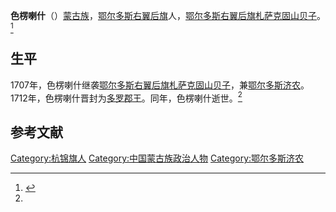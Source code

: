 '''色楞喇什'''（{{bd|？||1712年|}}）[[蒙古族|蒙古族]]，[[鄂尔多斯右翼后旗|鄂尔多斯右翼后旗]]人，[[鄂尔多斯右翼后旗|鄂尔多斯右翼后旗]][[札萨克|札萨克]][[固山贝子|固山贝子]]。<ref name=cjsh>{{Cite web |url=http://www.cjshl.com/news/view/79 |title=陵寝管理官员济农，成吉思汗陵，2007-08-26 |access-date=2013-06-05 |archive-url=https://web.archive.org/web/20140714165629/http://www.cjshl.com/news/view/79 |archive-date=2014-07-14 |dead-url=yes }}</ref>

==生平==
1707年，色楞喇什继袭[[鄂尔多斯右翼后旗|鄂尔多斯右翼后旗]][[札萨克|札萨克]][[固山贝子|固山贝子]]，兼[[鄂尔多斯济农|鄂尔多斯济农]]。1712年，色楞喇什晋封为[[多罗郡王|多罗郡王]]。同年，色楞喇什逝世。<ref name=cjsh/>

==参考文献==
{{reflist}}

[[Category:杭锦旗人|Category:杭锦旗人]]
[[Category:中国蒙古族政治人物|Category:中国蒙古族政治人物]]
[[Category:鄂尔多斯济农|Category:鄂尔多斯济农]]